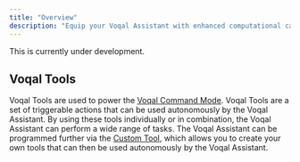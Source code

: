 ```yaml
---
title: "Overview"
description: "Equip your Voqal Assistant with enhanced computational capabilities."
---
```


<Warning>This is currently under development.</Warning>

## Voqal Tools

Voqal Tools are used to power the [Voqal Command Mode](http://localhost:3000/prompting/code/voqal). Voqal Tools are
a set of triggerable actions that can be used autonomously by the Voqal Assistant. By using these tools individually
or in combination, the Voqal Assistant can perform a wide range of tasks. The Voqal Assistant can be programmed
further via the [Custom Tool](#), which allows you to create your own tools that can then be used autonomously
by the Voqal Assistant.
